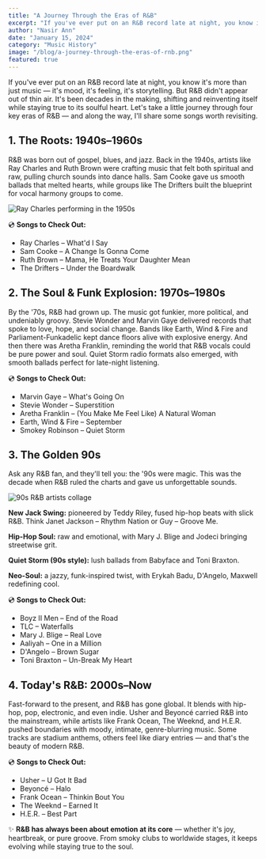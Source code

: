 ```yaml
---
title: "A Journey Through the Eras of R&B"
excerpt: "If you've ever put on an R&B record late at night, you know it's more than just music — it's mood, it's feeling, it's storytelling. Let's take a little journey through four key eras of R&B — and along the way, I'll share some songs worth revisiting."
author: "Nasir Ann"
date: "January 15, 2024"
category: "Music History"
image: "/blog/a-journey-through-the-eras-of-rnb.png"
featured: true
---
```


If you've ever put on an R&B record late at night, you know it's more than just music — it's mood, it's feeling, it's storytelling. But R&B didn't appear out of thin air. It's been decades in the making, shifting and reinventing itself while staying true to its soulful heart. Let's take a little journey through four key eras of R&B — and along the way, I'll share some songs worth revisiting.

## 1. The Roots: 1940s–1960s

R&B was born out of gospel, blues, and jazz. Back in the 1940s, artists like Ray Charles and Ruth Brown were crafting music that felt both spiritual and raw, pulling church sounds into dance halls. Sam Cooke gave us smooth ballads that melted hearts, while groups like The Drifters built the blueprint for vocal harmony groups to come.

![Ray Charles performing in the 1950s](/bg-studio-background.png)

💿 **Songs to Check Out:**

- Ray Charles – What'd I Say
- Sam Cooke – A Change Is Gonna Come
- Ruth Brown – Mama, He Treats Your Daughter Mean
- The Drifters – Under the Boardwalk

## 2. The Soul & Funk Explosion: 1970s–1980s

By the '70s, R&B had grown up. The music got funkier, more political, and undeniably groovy. Stevie Wonder and Marvin Gaye delivered records that spoke to love, hope, and social change. Bands like Earth, Wind & Fire and Parliament-Funkadelic kept dance floors alive with explosive energy. And then there was Aretha Franklin, reminding the world that R&B vocals could be pure power and soul. Quiet Storm radio formats also emerged, with smooth ballads perfect for late-night listening.

💿 **Songs to Check Out:**

- Marvin Gaye – What's Going On
- Stevie Wonder – Superstition
- Aretha Franklin – (You Make Me Feel Like) A Natural Woman
- Earth, Wind & Fire – September
- Smokey Robinson – Quiet Storm

## 3. The Golden 90s

Ask any R&B fan, and they'll tell you: the '90s were magic. This was the decade when R&B ruled the charts and gave us unforgettable sounds.

![90s R&B artists collage](/only-90s-rnb-background.png)

**New Jack Swing:** pioneered by Teddy Riley, fused hip-hop beats with slick R&B. Think Janet Jackson – Rhythm Nation or Guy – Groove Me.

**Hip-Hop Soul:** raw and emotional, with Mary J. Blige and Jodeci bringing streetwise grit.

**Quiet Storm (90s style):** lush ballads from Babyface and Toni Braxton.

**Neo-Soul:** a jazzy, funk-inspired twist, with Erykah Badu, D'Angelo, Maxwell redefining cool.

💿 **Songs to Check Out:**

- Boyz II Men – End of the Road
- TLC – Waterfalls
- Mary J. Blige – Real Love
- Aaliyah – One in a Million
- D'Angelo – Brown Sugar
- Toni Braxton – Un-Break My Heart

## 4. Today's R&B: 2000s–Now

Fast-forward to the present, and R&B has gone global. It blends with hip-hop, pop, electronic, and even indie. Usher and Beyoncé carried R&B into the mainstream, while artists like Frank Ocean, The Weeknd, and H.E.R. pushed boundaries with moody, intimate, genre-blurring music. Some tracks are stadium anthems, others feel like diary entries — and that's the beauty of modern R&B.

💿 **Songs to Check Out:**

- Usher – U Got It Bad
- Beyoncé – Halo
- Frank Ocean – Thinkin Bout You
- The Weeknd – Earned It
- H.E.R. – Best Part

✨ **R&B has always been about emotion at its core** — whether it's joy, heartbreak, or pure groove. From smoky clubs to worldwide stages, it keeps evolving while staying true to the soul.
